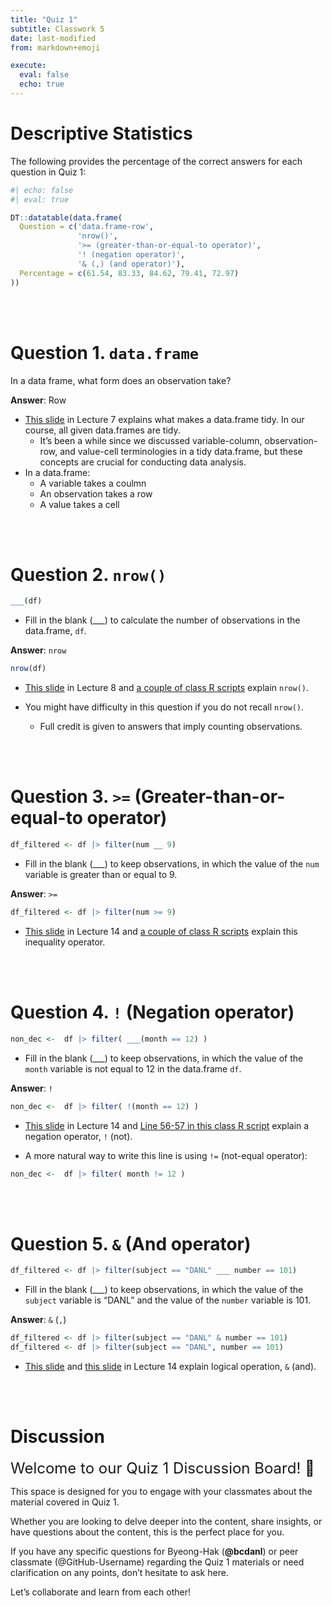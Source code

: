 ```yaml
---
title: "Quiz 1"
subtitle: Classwork 5
date: last-modified
from: markdown+emoji

execute: 
  eval: false
  echo: true
---
```


# Descriptive Statistics

The following provides the percentage of the correct answers for each question in Quiz 1:

```r
#| echo: false
#| eval: true

DT::datatable(data.frame(
  Question = c('data.frame-row',
               'nrow()',
               '>= (greater-than-or-equal-to operator)',
               '! (negation operator)',
               '& (,) (and operator)'),
  Percentage = c(61.54, 83.33, 84.62, 79.41, 72.97)
))

```

<br><br>

# Question 1. `data.frame`
In a data frame, what form does an observation take?

**Answer**: Row

- [This slide](https://bcdanl.github.io/danl-lec/danl-101-lec-07-2024-0911.html?q=tidy#/r-basics-9) in Lecture 7 explains what makes a data.frame tidy. In our course, all given data.frames are tidy.
  - It’s been a while since we discussed variable-column, observation-row, and value-cell terminologies in a tidy data.frame, but these concepts are crucial for conducting data analysis.

- In a data.frame:
  - A variable takes a coulmn
  - An observation takes a row
  - A value takes a cell

<br><br>

# Question 2. `nrow()`
```r
___(df)
```

- Fill in the blank (___) to calculate the number of observations in the data.frame, `df`.

**Answer**: `nrow`

```r
nrow(df)
```

- [This slide](https://bcdanl.github.io/danl-lec/danl-101-lec-08-2024-0913.html?q=nrow#/r-basics-5) in Lecture 8 and [a couple of class R scripts](https://github.com/search?q=repo%3Abcdanl%2F101-05-R%20nrow&type=code) explain `nrow()`.

- You might have difficulty in this question if you do not recall `nrow()`. 
  - Full credit is given to answers that imply counting observations.

<br><br>

# Question 3. `>=` (Greater-than-or-equal-to operator)
```r
df_filtered <- df |> filter(num __ 9)
```

- Fill in the blank (___) to keep observations, in which the value of the `num` variable is greater than or equal to 9.

**Answer**: `>=`

```r
df_filtered <- df |> filter(num >= 9)
```

- [This slide](https://bcdanl.github.io/danl-lec/danl-101-lec-14-2024-0930.html#/filter-observations-with-filter-4) in Lecture 14 and [a couple of class R scripts](https://github.com/search?q=repo%3Abcdanl%2F101-05-R+%3E%3D&type=code) explain this inequality operator.


<br><br>

# Question 4. `!` (Negation operator)
```r
non_dec <-  df |> filter( ___(month == 12) )
```

- Fill in the blank (___) to keep observations, in which the value of the `month` variable is not equal to 12 in the data.frame `df`.

**Answer**: `!`

```r
non_dec <-  df |> filter( !(month == 12) )
```

- [This slide](https://bcdanl.github.io/danl-lec/danl-101-lec-14-2024-0930.html#/filter-observations-with-filter-2) in Lecture 14 and [Line 56-57 in this class R script](https://github.com/bcdanl/101-05-R/blob/ce65f726aff18f668a25b3fd99b2a8bb8d69daca/danl-101-05-2024-0930.R) explain a negation operator, `!` (not).

- A more natural way to write this line is using `!=` (not-equal operator):

```r
non_dec <-  df |> filter( month != 12 )
```


<br><br>



# Question 5. `&` (And operator)
```r
df_filtered <- df |> filter(subject == "DANL" ___ number == 101)
```

- Fill in the blank (___) to keep observations, in which the value of the `subject` variable is "DANL" and the value of the `number` variable is 101.

**Answer**: `&` (`,`)

```r
df_filtered <- df |> filter(subject == "DANL" & number == 101)
df_filtered <- df |> filter(subject == "DANL", number == 101)
```

- [This slide](https://bcdanl.github.io/danl-lec/danl-101-lec-14-2024-0930.html#/filter-observations-with-filter-2) and [this slide](https://bcdanl.github.io/danl-lec/danl-101-lec-14-2024-0930.html#/filter-observations-with-filter-5) in Lecture 14 explain logical operation, `&` (and).




<br><br>


# Discussion 


<font size = "5">Welcome to our Quiz 1 Discussion Board! 👋 </font>


This space is designed for you to engage with your classmates about the material covered in Quiz 1.

Whether you are looking to delve deeper into the content, share insights, or have questions about the content, this is the perfect place for you.

If you have any specific questions for Byeong-Hak (**@bcdanl**) or peer classmate (@GitHub-Username) regarding the Quiz 1 materials or need clarification on any points, don't hesitate to ask here. 

Let's collaborate and learn from each other!

